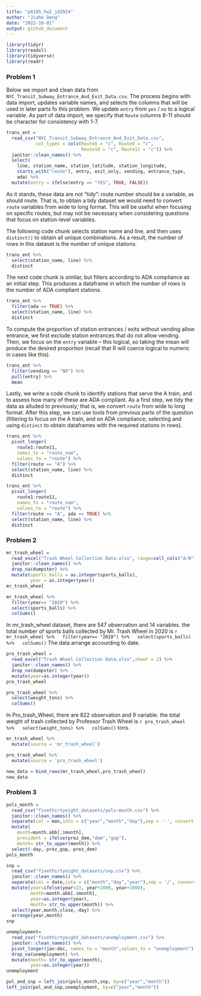 ```yaml
---
title: "p8105_hw2_jd3924"
author: "Jiahe Deng"
date: "2022-10-01"
output: github_document
---
```


```r
library(tidyr)
library(readxl)
library(tidyverse)
library(readr)
```

### Problem 1
Below we import and clean data from `NYC_Transit_Subway_Entrance_And_Exit_Data.csv`. The process begins with data import, updates variable names, and selects the columns that will be used in later parts fo this problem. We update `entry` from `yes` / `no` to a logical variable. As part of data import, we specify that `Route` columns 8-11 should be character for consistency with 1-7.

```r
trans_ent = 
  read_csv("NYC_Transit_Subway_Entrance_And_Exit_Data.csv",
           col_types = cols(Route8 = "c", Route9 = "c",
                            Route10 = "c", Route11 = "c")) %>% 
  janitor::clean_names() %>% 
  select(
    line, station_name, station_latitude, station_longitude, 
    starts_with("route"), entry, exit_only, vending, entrance_type, 
    ada) %>% 
  mutate(entry = ifelse(entry == "YES", TRUE, FALSE))
```

As it stands, these data are not "tidy": route number should be a variable, as should route. That is, to obtain a tidy dataset we would need to convert `route` variables from wide to long format. This will be useful when focusing on specific routes, but may not be necessary when considering questions that focus on station-level variables. 

The following code chunk selects station name and line, and then uses `distinct()` to obtain all unique combinations. As a result, the number of rows in this dataset is the number of unique stations.

```r
trans_ent %>% 
  select(station_name, line) %>% 
  distinct
```

The next code chunk is similar, but filters according to ADA compliance as an initial step. This produces a dataframe in which the number of rows is the number of ADA compliant stations. 

```r
trans_ent %>% 
  filter(ada == TRUE) %>% 
  select(station_name, line) %>% 
  distinct
```

To compute the proportion of station entrances / exits without vending allow entrance, we first exclude station entrances that do not allow vending. Then, we focus on the `entry` variable -- this logical, so taking the mean will produce the desired proportion (recall that R will coerce logical to numeric in cases like this).

```r
trans_ent %>% 
  filter(vending == "NO") %>% 
  pull(entry) %>% 
  mean
```

Lastly, we write a code chunk to identify stations that serve the A train, and to assess how many of these are ADA compliant. As a first step, we tidy the data as alluded to previously; that is, we convert `route` from wide to long format. After this step, we can use tools from previous parts of the question (filtering to focus on the A train, and on ADA compliance; selecting and using `distinct` to obtain dataframes with the required stations in rows).

```r
trans_ent %>% 
  pivot_longer(
    route1:route11,
    names_to = "route_num",
    values_to = "route") %>% 
  filter(route == "A") %>% 
  select(station_name, line) %>% 
  distinct

trans_ent %>% 
  pivot_longer(
    route1:route11,
    names_to = "route_num",
    values_to = "route") %>% 
  filter(route == "A", ada == TRUE) %>% 
  select(station_name, line) %>% 
  distinct
```

### Problem 2
```r
mr_trash_wheel = 
  read_excel("Trash Wheel Collection Data.xlsx", range=cell_cols("A:N")) %>%
  janitor::clean_names() %>% 
  drop_na(dumpster) %>%
  mutate(sports_balls = as.integer(sports_balls),
         year = as.integer(year))
mr_trash_wheel
```
```r
mr_trash_wheel %>%
  filter(year== "2020") %>%
  select(sports_balls) %>%
  colSums()
```

In mr_trash_wheel dataset, there are 547 observation and 14 variables.
the total number of sports balls collected by Mr. Trash Wheel in 2020
is `r mr_trash_wheel %>%
  filter(year== "2020") %>%
  select(sports_balls) %>%
  colSums()`
The data arrange accourding to date.




```r
pro_trash_wheel = 
  read_excel("Trash Wheel Collection Data.xlsx",sheet = 2) %>%
  janitor::clean_names() %>%
  drop_na(dumpster) %>%
  mutate(year=as.integer(year))
pro_trash_wheel
```
```r
pro_trash_wheel %>%
  select(weight_tons) %>%
  colSums()
```

In Pro_trash_Wheel, there are 822 observation and 9 variable. the total weight of trash collected by Professor Trash Wheel is `r pro_trash_wheel %>%
  select(weight_tons) %>%
  colSums()` tons.
```r
mr_trash_wheel %>%
  mutate(source = 'mr_trash_wheel')

pro_trash_wheel %>%
  mutate(source = 'pro_trash_wheel')

new_data = bind_rows(mr_trash_wheel,pro_trash_wheel)
new_data


```
### Problem 3
```r
pols_month = 
  read_csv("fivethirtyeight_datasets/pols-month.csv") %>%
  janitor::clean_names() %>%
  separate(col = mon,into = c("year","month","day"),sep = '-', convert = TRUE) %>%
  mutate(
    month=month.abb[.$month],
    president = ifelse(prez_dem,"dem","gop"),
    month= str_to_upper(month)) %>%
  select(-day,-prez_gop,-prez_dem)
pols_month
```
```r
snp =
  read_csv("fivethirtyeight_datasets/snp.csv") %>%
  janitor::clean_names() %>%
  separate(col = date,into = c("month","day","year"),sep = '/', convert = TRUE) %>%
  mutate(year=ifelse(year<23, year+2000, year+1900),
         month=month.abb[.$month],
         year=as.integer(year),
         month= str_to_upper(month)) %>%
  select(year,month,close,-day) %>%
  arrange(year,month) 
snp
```
```r
unemployment= 
  read_csv("fivethirtyeight_datasets/unemployment.csv") %>%
  janitor::clean_names() %>% 
  pivot_longer(jan:dec, names_to = "month",values_to = "unemployment") %>%
  drop_na(unemployment) %>%
  mutate(month= str_to_upper(month),
         year=as.integer(year))
unemployment
```
```r
pol_and_snp = left_join(pols_month,snp, by=c("year","month"))
left_join(pol_and_snp,unemployment, by=c("year","month"))
```

